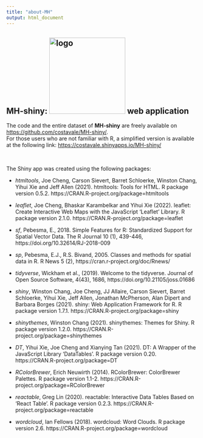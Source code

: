 ```yaml
---
title: "about-MH"
output: html_document
---
```


## MH-shiny: <img src="images/Marine-Hazard-logo.svg" alt="logo" width="200"/> web application

The code and the entire dataset of **MH-shiny** are freely available on <https://github.com/costavale/MH-shiny/>. <br>
For those users who are not familiar with R, a simplified version is available at the following link: <https://costavale.shinyapps.io/MH-shiny/>

<br>

The Shiny app was created using the following packages:

-   *htmltools*, Joe Cheng, Carson Sievert, Barret Schloerke, Winston Chang, Yihui Xie and Jeff Allen (2021). htmltools: Tools for HTML. R package version 0.5.2. https://CRAN.R-project.org/package=htmltools

-   *leaflet*, Joe Cheng, Bhaskar Karambelkar and Yihui Xie (2022). leaflet: Create Interactive Web Maps with the JavaScript 'Leaflet' Library. R package version 2.1.0.   https://CRAN.R-project.org/package=leaflet

-   *sf*, Pebesma, E., 2018. Simple Features for R: Standardized Support for Spatial Vector Data.
  The R Journal 10 (1), 439-446, https://doi.org/10.32614/RJ-2018-009

-   *sp*, Pebesma, E.J., R.S. Bivand, 2005. Classes and methods for spatial data in R. R News 5
  (2), https://cran.r-project.org/doc/Rnews/

-   *tidyverse*, Wickham et al., (2019). Welcome to the tidyverse. Journal of Open Source Software, 4(43), 1686, https://doi.org/10.21105/joss.01686

-   *shiny*, Winston Chang, Joe Cheng, JJ Allaire, Carson Sievert, Barret Schloerke, Yihui Xie, Jeff Allen, Jonathan McPherson, Alan Dipert and Barbara Borges (2021). shiny: Web Application Framework for R. R package version 1.7.1. https://CRAN.R-project.org/package=shiny

-   *shinythemes*, Winston Chang (2021). shinythemes: Themes for Shiny. R package version 1.2.0.
  https://CRAN.R-project.org/package=shinythemes

-   *DT*, Yihui Xie, Joe Cheng and Xianying Tan (2021). DT: A Wrapper of the JavaScript Library
  'DataTables'. R package version 0.20. https://CRAN.R-project.org/package=DT

-   *RColorBrewer*, Erich Neuwirth (2014). RColorBrewer: ColorBrewer Palettes. R package version 1.1-2. https://CRAN.R-project.org/package=RColorBrewer

-   *reactable*, Greg Lin (2020). reactable: Interactive Data Tables Based on 'React Table'. R package version 0.2.3. https://CRAN.R-project.org/package=reactable

-   *wordcloud*, Ian Fellows (2018). wordcloud: Word Clouds. R package version 2.6.
  https://CRAN.R-project.org/package=wordcloud
